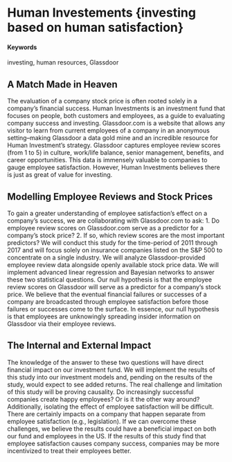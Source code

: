 # Human Investements {investing based on human satisfaction}

#### Keywords

investing, human resources, Glassdoor

## A Match Made in Heaven

The evaluation of a company stock price is often rooted solely in a company’s financial success. Human Investments is an investment fund that focuses on people, both customers and employees, as a guide to evaluating company success and investing. Glassdoor.com is a website that allows any visitor to learn from current employees of a company in an anonymous setting--making Glassdoor a data gold mine and an incredible resource for Human Investment's strategy. Glassdoor captures employee review scores (from 1 to 5) in culture, work/life balance, senior management, benefits, and career opportunities. This data is immensely valuable to companies to gauge employee satisfaction. However, Human Investments believes there is just as great of value for investing. 

## Modelling Employee Reviews and Stock Prices

To gain a greater understanding of employee satisfaction’s effect on a company’s success, we are collaborating with Glassdoor.com to ask: 
1.	Do employee review scores on Glassdoor.com serve as a predictor for a company’s stock price?
2.	If so, which review scores are the most important predictors?
We will conduct this study for the time-period of 2011 through 2017 and will focus solely on insurance companies listed on the S&P 500 to concentrate on a single industry. We will analyze Glassdoor-provided employee review data alongside openly available stock price data. We will implement advanced linear regression and Bayesian networks to answer these two statistical questions. Our null hypothesis is that the employee review scores on Glassdoor will serve as a predictor for a company’s stock price. We believe that the eventual financial failures or successes of a company are broadcasted through employee satisfaction before those failures or successes come to the surface. In essence, our null hypothesis is that employees are unknowingly spreading insider information on Glassdoor via their employee reviews.

## The Internal and External Impact

The knowledge of the answer to these two questions will have direct financial impact on our investment fund. We will implement the results of this study into our investment models and, pending on the results of the study, would expect to see added returns. The real challenge and limitation of this study will be proving causality. Do increasingly successful companies create happy employees? Or is it the other way around? Additionally, isolating the effect of employee satisfaction will be difficult. There are certainly impacts on a company that happen separate from employee satisfaction (e.g., legislation). If we can overcome these challenges, we believe the results could have a beneficial impact on both our fund and employees in the US. If the results of this study find that employee satisfaction causes company success, companies may be more incentivized to treat their employees better.
